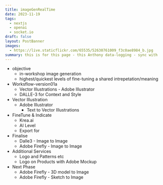 ```yaml
---
title: imageGenRealTime
date: 2023-11-19
tags:
  - nextjs
  - openai
  - socket.io
draft: false
layout: PostBanner
images:
  - https://live.staticflickr.com/65535/52630761009_f3c0ae8984_b.jpg
summary: this is for this page - this Anthony data-logging - sync with Obsidian
---
```


- objective 
	- in-workshop image generation
	- highest/quickest levels of fine-tuning a shared intrepetation/meaning
- Worksflow-version01a
	- Vector Illustrations - Adobe Illustrator
	- DALLE-3 for Context and Style
 - Vector Illustration
	 - Adobe Illustrator
		 - Text to Vector Illustrations
 - FineTune & Indicate
	 - Krea.ai
	 - AI Level
	 - Export for 
 - Finalise
	 - Dalle3 - Image to Image
	 - Adobe Firefly - Image to Image 
 - Additional Services
	 - Logo and Patterns etc
	 - Logo on Products with Adobe Mockup
- Next Phase
	- Adobe Firefly - 3D model to Image
	- Adobe Firefly - Sketch to Image
  